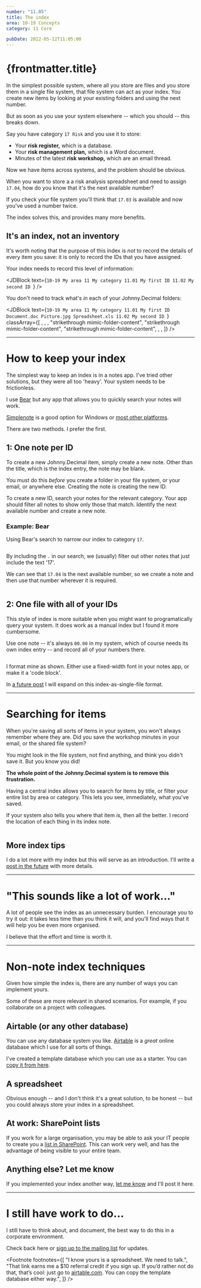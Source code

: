 ```yaml
---
number: "11.05"
title: The index
area: 10-19 Concepts
category: 11 Core

pubDate: 2022-05-12T11:05:00
---
```



# {frontmatter.title}

In the simplest possible system, where all you store are files and you store them in a single file system, that file system can act as your index. You create new items by looking at your existing folders and using the next number.

But as soon as you use your system elsewhere -- which you should -- this breaks down.

Say you have category `17 Risk` and you use it to store:

- Your **risk register,** which is a database.<FootRef n={1} />
- Your **risk management plan,** which is a Word document.
- Minutes of the latest **risk workshop,** which are an email thread.

Now we have items across systems, and the problem should be obvious.

<Table />

When you want to store a a risk analysis spreadsheet and need to assign `17.04`, how do you know that it's the next available number?

If you check your file system you'll think that `17.03` is available and now you've used a number twice.

The index solves this, and provides many more benefits.

## It's an index, not an inventory

It's worth noting that the purpose of this index is _not_ to record the details of every item you save: it is only to record the IDs that you have assigned.

Your index needs to record this level of information:

<JDBlock
  text={`10-19 My area
   11 My category
      11.01 My first ID
      11.02 My second ID
`}
/>

You don't need to track what's _in_ each of your Johnny.Decimal folders:

<JDBlock
  text={`10-19 My area
   11 My category
      11.01 My first ID
Document.doc
Picture.jpg
Spreadsheet.xls
      11.02 My second ID
`}
  classArray={[
    ,
    ,
    ,
    "strikethrough mimic-folder-content",
    "strikethrough mimic-folder-content",
    "strikethrough mimic-folder-content",
    ,
    ,
  ]}
/>

---

# How to keep your index

The simplest way to keep an index is in a notes app. I've tried other solutions, but they were all too 'heavy'. Your system needs to be frictionless.

I use [Bear](https://bear.app) but any app that allows you to quickly search your notes will work.

[Simplenote](https://simplenote.com) is a good option for Windows or [most other platforms](https://github.com/Automattic/simplenote-electron/releases).

There are two methods. I prefer the first.

## 1: One note per ID

To create a new Johnny.Decimal item, simply create a new note. Other than the title, which is the index entry, the note may be blank.

You must do this _before_ you create a folder in your file system, or your email, or anywhere else. Creating the note _is_ creating the new ID.

To create a new ID, search your notes for the relevant category. Your app should filter all notes to show only those that match. Identify the next available number and create a new note.

### Example: Bear

Using Bear's search to narrow our index to category `17`.

<img srcset="/img/11.05-bear-filter-17.webp 2x" loading="lazy" />

By including the `.` in our search, we (usually) filter out other notes that just include the text '17'.

We can see that `17.04` is the next available number, so we create a note and then use that number wherever it is required.

<img srcset="/img/11.05-bear-new-17.04.wepb 2x" loading="lazy" />

## 2: One file with all of your IDs

This style of index is more suitable when you might want to programatically query your system. It does work as a manual index but I found it more cumbersome.

Use one note -- it's always `00.00` in my system, which of course needs its own index entry -- and record all of your numbers there.

<img srcset="/img/11.05-bear-00.00-the-index.webp 2x" loading="lazy" />

I format mine as shown. Either use a fixed-width font in your notes app, or make it a 'code block'.

In [a future post](/90-99-behind-the-scenes/98-hidden-website-pages/98.11-in-a-future-post/) I will expand on this index-as-single-file format.

---

# Searching for items

When you're saving all sorts of items in your system, you won't always remember where they are. Did you save the workshop minutes in your email, or the shared file system?

You might look in the file system, not find anything, and think you didn't save it. But you know you did!

**The whole point of the Johnny.Decimal system is to remove this frustration.**

Having a central index allows you to search for items by title, or filter your entire list by area or category. This lets you see, immediately, what you've saved.

If your system also tells you where that item _is,_ then all the better. I record the location of each thing in its index note.

<img srcset="/img/11.05-bear-17.03-location.webp 2x" loading="lazy" />

## More index tips

I do a lot more with my index but this will serve as an introduction. I'll write a [post in the future](/90-99-behind-the-scenes/98-hidden-website-pages/98.11-in-a-future-post/) with more details.

---

# "This sounds like a lot of work..."

A lot of people see the index as an unnecessary burden. I encourage you to try it out: it takes less time than you think it will, and you'll find ways that it will help you be even more organised.

I believe that the effort and time is worth it.

---

# Non-note index techniques

Given how simple the index is, there are any number of ways you can implement yours.

Some of these are more relevant in shared scenarios. For example, if you collaborate on a project with colleagues.

## Airtable (or any other database)

You can use any database system you like. <a href="https://airtable.com/invite/r/wcs73zWf">Airtable</a><FootRef n={2} /> is a _great_ online database which I use for all sorts of things.

I've created a template database which you can use as a starter. You can <a href="https://airtable.com/shr5vvlmaCV98G6z7">copy it from here</a>.

## A spreadsheet

Obvious enough -- and I don't think it's a great solution, to be honest -- but you could always store your index in a spreadsheet.

## At work: SharePoint lists

If you work for a large organisation, you may be able to ask your IT people to create you a <a href="https://support.office.com/en-us/article/create-a-list-in-sharepoint-0d397414-d95f-41eb-addd-5e6eff41b083?ui=en-US&rs=en-US&ad=US">list in SharePoint</a>. This can work very well, and has the advantage of being visible to your entire team.

## Anything else? Let me know

If you implemented your index another way, [let me know](/00-09-site-administration/02-send-and-receive/02.01-contact-me/) and I'll post it here.

---

# I still have work to do...

I still have to think about, and document, the best way to do this in a corporate environment.

Check back here or [sign up to the mailing list](/00-09-site-administration/02-send-and-receive/02.02-mailing-list/) for updates.

<Footnote
  footnotes={[
    "I know yours is a spreadsheet. We need to talk.",
    "That link earns me a $10 referral credit if you sign up. If you&rsquo;d rather not do that, that&rsquo;s cool: just go to <a href='https://airtable.com'>airtable.com</a>. You can copy the template database either way.",
  ]}
/>
